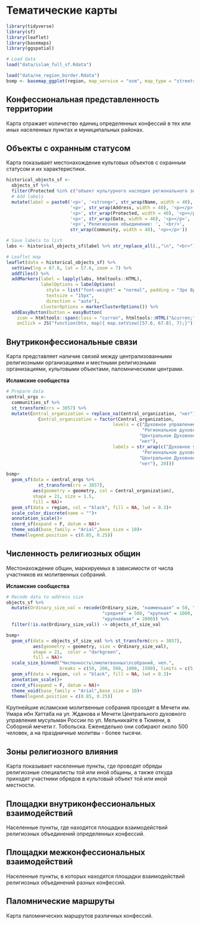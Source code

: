 # Тематические карты {#thematic-maps}

```r
library(tidyverse)
library(sf)
library(leaflet)
library(basemaps)
library(ggspatial)

# Load data
load("data/islam_full_sf.Rdata")

```

```r

load("data/ne_region_border.Rdata")
bsmp <- basemap_ggplot(region, map_service = "osm", map_type = "streets", map_res = 0.8, verbose = F)

```

## Конфессиональная представленность территории

Карта отражает количество единиц определенных конфессий в тех или иных населенных пунктах и муниципальных районах. 

## Объекты с охранным статусом

Карта показывает местонахождение культовых объектов с охранным статусом и их характеристики.

```r

historical_objects_sf <- 
  objects_sf %>% 
  filter(Protected %in% c("объект культурного наследия регионального значения")) %>% 
  # Add labels
  mutate(label = paste0('<p>', '<strong>', str_wrap(Name, width = 40), '</strong>', '<p></p>',
                        '<p>', str_wrap(Address, width = 40), '<p></p>',
                        '<p>', str_wrap(Protected, width = 40), '<p></p>',
                        '<p>', str_wrap(Date, width = 40), '<p></p>',
                        '<p>','Религиозное объединение: ', '<br/>', 
                        str_wrap(Community, width = 40), '<p></p>'))

# Save labels to list
labs <- historical_objects_sf$label %>% str_replace_all(.,"\n", "<br>") %>% as.list()

# Leaflet map
leaflet(data = historical_objects_sf) %>% 
  setView(lng = 67.8, lat = 57.6, zoom = 7) %>% 
  addTiles() %>% 
  addMarkers(label = lapply(labs, htmltools::HTML), 
             labelOptions = labelOptions(
               style = list("font-weight" = "normal", padding = "3px 8px"),
               textsize = "15px",
               direction = "auto"),
             clusterOptions = markerClusterOptions()) %>% 
  addEasyButton(button = easyButton(
    icon = htmltools::span(class = "curren", htmltools::HTML("&curren;")),
    onClick = JS("function(btn, map){ map.setView([57.6, 67.8], 7);}")))

```

## Внутриконфессиональные связи

Карта представляет наличие связей между централизованными религиозными организациями и местными религиозными организациями, культовыми объектами, паломническими центрами.

**Исламские сообщества**

```r

# Prepare data
central_orgs <- 
  communities_sf %>% 
  st_transform(crs = 3857) %>% 
  mutate(Сentral_organization = replace_na(Сentral_organization, "нет"),
            Сentral_organization = factor(Сentral_organization,
                                        levels = c("Духовное управление мусульман Тюменской области",
                                                   "Региональное духовное управление мусульман Тюменской области",
                                                  "Центральное Духовное управление мусульман России",
                                                  "нет"),
                                        labels = str_wrap(c("Духовное управление мусульман Тюменской области",
                                                   "Региональное духовное управление мусульман Тюменской области",
                                                  "Центральное Духовное управление мусульман России",
                                                  "нет"), 20)))

bsmp+
  geom_sf(data = central_orgs %>% 
            st_transform(crs = 3857), 
          aes(geometry = geometry, col = Сentral_organization), 
          shape = 21, size = 1.5,
          fill = NA)+
  geom_sf(data = region, col = "black", fill = NA, lwd = 0.3)+
  scale_color_discrete(name = "")+
  annotation_scale()+
  coord_sf(expand = F, datum = NA)+
  theme_void(base_family = "Arial",base_size = 10)+
  theme(legend.position = c(0.85, 0.25))

```


## Численность религиозных общин

Местонахождение общин, маркируемых в зависимости от числа участников их молитвенных собраний.

**Исламские сообщества**

```r

# Recode data to address size
objects_sf %>% 
  mutate(Ordinary_size_val = recode(Ordinary_size, "наименьшая" = 50, "малая" = 200,
                                    "средняя" = 500, "крупная" = 1000, 
                                    "крупнейшая" = 2000)) %>% 
  filter(!is.na(Ordinary_size_val)) -> objects_sf_size_val

bsmp+
  geom_sf(data = objects_sf_size_val %>% st_transform(crs = 3857), 
          aes(geometry = geometry, size = Ordinary_size_val), 
          shape = 21,  color = "darkgreen",
          fill = NA)+
  scale_size_binned("Численность\nмолитвенных\nсобраний, чел.", 
                    breaks = c(50, 200, 500, 1000, 1500), limits = c(5, 1500), range = c(0.2, 10))+
  geom_sf(data = region, col = "black", fill = NA, lwd = 0.3)+
  annotation_scale()+
  coord_sf(expand = F, datum = NA)+
  theme_void(base_family = "Arial",base_size = 10)+
  theme(legend.position = c(0.85, 0.25))

```

Крупнейшие исламские молитвенные собрания проходят в Мечети им. Умара ибн Хаттаба на ул. Жданова и Мечети Центрального духовного управления мусульман России по ул. Мельникайте в Тюмени, в Соборной мечети г. Тобольска. Еженедельно они собирают около 500 человек, а на праздничные молитвы - более тысячи.

## Зоны религиозного влияния

Карта показывает населенные пункты, где проводят обряды религиозные специалисты той или иной общины, а также откуда приходят участники обрядов в культовый объект той или иной местности.

## Площадки внутриконфессиональных взаимодействий

Населенные пункты, где находятся площадки взаимодействий религиозных объединений определенных конфессий.

## Площадки межконфессиональных взаимодействий

Населенные пункты, в которых находятся площадки взаимодействий религиозных объединений разных конфессий.

## Паломнические маршруты

Карта паломнических маршрутов различных конфессий.
